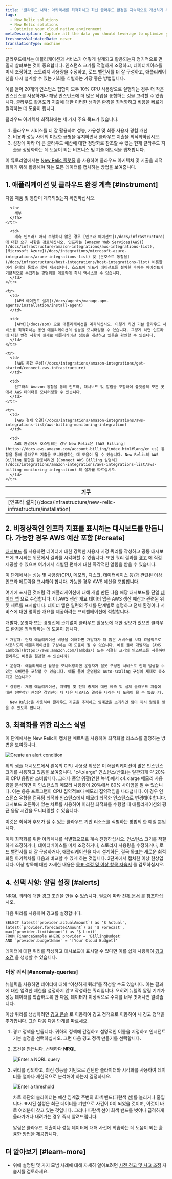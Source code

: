```yaml
---
title: '클라우드 채택: 아키텍처를 최적화하고 최신 클라우드 환경을 지속적으로 개선하기 위한 지출'
tags:
  - New Relic solutions
  - New Relic solutions
  - Optimize your cloud native environment
metaDescription: Capture all the data you should leverage to optimize your cloud architecture and spend.
freshnessValidatedDate: never
translationType: machine
---
```





클라우드에서는 애플리케이션과 서비스가 어떻게 설계되고 활용되는지 정기적으로 면밀히 살펴보는 것이 중요합니다. 인스턴스 크기를 적절하게 조정하고, 데이터베이스를 미세 조정하고, 스토리지 사용량을 수정하고, 로드 밸런서를 더 잘 구성하고, 애플리케이션을 다시 설계할 수 있는 기회를 식별하는 가장 좋은 방법입니다.

예를 들어 20개의 인스턴스 집합이 모두 10% CPU 사용량으로 실행되는 경우 더 작은 인스턴스를 사용하거나 해당 인스턴스에 더 많은 작업을 통합하는 것을 고려할 수 있습니다. 클라우드 활용도와 지출에 대한 이러한 생각은 환경을 최적화하고 비용을 빠르게 절약하는 데 도움이 됩니다.

클라우드 아키텍처 최적화에는 세 가지 주요 목표가 있습니다.

1. 클라우드 서비스를 더 잘 활용하여 성능, 가용성 및 최종 사용자 경험 개선
2. 비용과 성능 사이의 미묘한 균형을 유지하면서 클라우드 지출을 최적화하십시오.
3. 성장에 따라 더 큰 클라우드 예산에 대한 정당화로 참조할 수 있는 현재 클라우드 지출을 정당화하는 데 도움이 되는 비즈니스 및 기술 메트릭을 캡처합니다.

이 튜토리얼에서는 [New Relic 플랫폼](https://one.newrelic.com) 을 사용하여 클라우드 아키텍처 및 지출을 최적화하기 위해 활용해야 하는 모든 데이터를 캡처하는 방법을 보여줍니다.

## 1. 애플리케이션 및 클라우드 환경 계측 [#instrument]

다음 제품 및 통합이 계측되었는지 확인하십시오.

<table>
  <thead>
    <tr>
      <th style={{ width: "150px" }}>
        기구
      </th>

      <th>
        세부
      </th>
    </tr>
  </thead>

  <tbody>
    <tr>
      <td>
        [인프라 설치](/docs/infrastructure/new-relic-infrastructure/installation)
      </td>

      <td>
        계측 인프라: 아직 수행하지 않은 경우 [인프라 에이전트](/docs/infrastructure) 에 대한 요구 사항을 검토하십시오. 인프라는 [Amazon Web Services(AWS)](/docs/infrastructure/amazon-integrations/aws-integrations-list), [Microsoft Azure](/docs/integrations/microsoft-azure-integrations/azure-integrations-list) 및 [온호스트 통합을](/docs/infrastructure/host-integrations/host-integrations-list) 비롯한 여러 유형의 통합과 함께 제공됩니다. 호스트에 인프라 에이전트를 설치한 후에는 에이전트가 기본적으로 수집하는 광범위한 메트릭에 즉시 액세스할 수 있습니다.
      </td>
    </tr>

    <tr>
      <td>
        [APM 에이전트 설치](/docs/agents/manage-apm-agents/installation/install-agent)
      </td>

      <td>
        [APM](/docs/apm) 으로 애플리케이션을 계측하십시오. 이렇게 하면 기본 클라우드 서비스를 최적화하는 동안 애플리케이션의 성능을 모니터링할 수 있습니다. 그렇게 하면 인프라에 대한 변경 사항이 실제로 애플리케이션 성능을 개선하고 있음을 확인할 수 있습니다.
      </td>
    </tr>

    <tr>
      <td>
        [AWS 통합 구성](/docs/integrations/amazon-integrations/get-started/connect-aws-infrastructure)
      </td>

      <td>
        인프라의 Amazon 통합을 통해 인프라, 대시보드 및 알림을 포함하여 플랫폼의 모든 곳에서 AWS 데이터를 모니터링할 수 있습니다.
      </td>
    </tr>

    <tr>
      <td>
        [AWS 결제 연결](/docs/integrations/amazon-integrations/aws-integrations-list/aws-billing-monitoring-integration)
      </td>

      <td>
        AWS 환경에서 호스팅되는 경우 New Relic은 [AWS Billing](https://docs.aws.amazon.com/account-billing/index.html#lang/en_us) 통합을 통해 클라우드 지출을 모니터링하는 데 도움이 될 수 있습니다. New Relic의 AWS Billing 통합을 활용하려면 [Connect AWS Billing 설명서](/docs/integrations/amazon-integrations/aws-integrations-list/aws-billing-monitoring-integration) 의 절차를 따르십시오.
      </td>
    </tr>
  </tbody>
</table>

## 2. 비정상적인 인프라 지표를 표시하는 대시보드를 만듭니다. 가능한 경우 AWS 예산 포함 [#create]

[대시보드](/docs/query-your-data/explore-query-data/dashboards/introduction-new-relic-one-dashboards) 를 사용하면 데이터에 대한 강력한 사용자 지정 쿼리를 작성하고 공통 대시보드에 표시되는 위젯에서 결과를 시각화할 수 있습니다. 또한 쿼리 결과를 [경고](https://newrelic.com/alerts) 에 직접 제공할 수 있으며 여기에서 식별된 편차에 대한 즉각적인 알림을 받을 수 있습니다.

이 단계에서는 성능 및 사용량(CPU, 메모리, 디스크, 데이터베이스 등)과 관련된 이상 인프라 메트릭을 표시해야 합니다. 가능한 경우 AWS 예산을 포함합니다.

여기에 표시된 것처럼 각 애플리케이션에 대해 개별 <InlinePopover type="dashboards"/>만든 다음 해당 대시보드를 단일 [데이터 앱](/docs/insights/use-insights-ui/manage-dashboards/data-apps-build-collections-linked-dashboards) 으로 수집합니다. 이 AWS 생산 개요 데이터 앱은 AWS 생산 예산과 관련된 위젯 세트를 표시합니다. 데이터 앱은 일련의 주제를 단계별로 설명하고 전체 환경이나 서비스에 대한 명확한 개요를 제공하려는 프레젠테이션에 적합합니다.

<CollapserGroup>
  <Collapser
    id="org-dashboards"
    title="조직의 각 수준에 대한 대시보드 만들기"
  >
    개발자, 운영자 또는 경영진에 관계없이 클라우드 활용도에 대한 정보가 있으면 클라우드 환경을 최적화하는 데 도움이 됩니다.

    * 개발자: 현재 애플리케이션 비용을 이해하면 개발자가 더 많은 서비스를 보다 효율적으로 사용하도록 애플리케이션을 구성하는 데 도움이 될 수 있습니다. 예를 들어 개발자는 [AWS Lambda](https://aws.amazon.com/lambda/) 또는 적절한 크기의 인스턴스를 사용하여 클라우드 비용을 절감할 수 있습니까?

    * 운영자: 애플리케이션 활용을 모니터링하면 운영자가 잘못 구성된 서비스로 인해 발생할 수 있는 오버런을 포착할 수 있습니다. 예를 들어 운영팀의 Auto-scaling 구성이 제대로 축소되고 있습니까?

    * 경영진: 개별 애플리케이션, 지역별 및 전체 총계에 대한 예측 및 실제 클라우드 지출에 대한 전반적인 관점은 경영진이 더 나은 비즈니스 결정을 내리는 데 도움이 될 수 있습니다.

      New Relic을 사용하여 클라우드 지출을 추적하고 임계값을 초과하면 팀이 즉시 알림을 받을 수 있도록 합니다.
  </Collapser>
</CollapserGroup>

## 3. 최적화를 위한 리소스 식별

이 단계에서는 New Relic이 캡처한 메트릭을 사용하여 최적화할 리소스를 결정하는 방법을 보여줍니다.

<img
  title="Create an alert condition"
  alt="Create an alert condition"
  src={alertpolicyNewAlertConditions}
/>

위의 샘플 대시보드에서 왼쪽의 CPU 사용량 위젯은 이 애플리케이션이 많은 인스턴스 크기를 사용하고 있음을 보여줍니다. "c4.xlarge" 인스턴스(산호)는 일관되게 약 20%의 CPU 용량만 소비합니다. 그러나 중앙 위젯(연한 녹색)에서 c4.xlarge 메모리 사용량을 분석하면 이 인스턴스의 메모리 사용량이 20%에서 80% 사이임을 알 수 있습니다. 이는 응용 프로그램이 CPU 집약적보다 메모리 집약적임을 나타냅니다. 이 경우 인스턴스 유형을 컴퓨팅 최적화 인스턴스에서 메모리 최적화 인스턴스로 변경해야 합니다. 대시보드 오른쪽에 있는 차트를 사용하여 이러한 최적화를 수행할 때 애플리케이션의 평균 응답 시간을 모니터링할 수 있습니다.

이것은 최적화 후보가 될 수 있는 클라우드 기반 리소스를 식별하는 방법의 한 예일 뿐입니다.

이제 최적화를 위한 아키텍처를 식별했으므로 계속 진행하십시오. 인스턴스 크기를 적절하게 조정하거나, 데이터베이스를 미세 조정하거나, 스토리지 사용량을 수정하거나, 로드 밸런서를 더 잘 구성하거나, 애플리케이션을 다시 설계하든, 결국 목표는 새로운 최적화된 아키텍처를 다음과 비교할 수 있게 하는 것입니다. 2단계에서 캡처한 이상 현상입니다. 이상 항목에 대한 자세한 내용은 [목표 설정 및 이상 항목 자습서](/docs/1-adopt-easily-establish-objectives-baselines-define-team-slos) 를 검토하십시오.

## 4. 선택 사항: 알림 설정 [#alerts]

NRQL 쿼리에 대한 경고 조건을 만들 수 있습니다. 필요에 따라 [전체 문서](/docs/alerts/new-relic-alerts/defining-conditions/create-alert-conditions-nrql-queries) 를 참조하십시오.

다음 쿼리를 사용하여 경고를 설정합니다.

```
SELECT latest(`provider.actualAmount`) as '$ Actual', 
latest(`provider.forecastedAmount`) as '$ Forecast', 
max(`provider.limitAmount`) as '$ Limit' 
FROM FinanceSample WHERE provider = 'BillingBudget' 
AND `provider.budgetName` = '[Your Cloud Budget]'
```

데이터에 대한 쿼리를 작성하고 대시보드에 표시할 수 있다면 이를 쉽게 사용하여 [경고 조건](/docs/alerts-applied-intelligence/new-relic-alerts/alert-conditions/create-alert-conditions/) 을 생성할 수 있습니다.

### 이상 쿼리 [#anomaly-queries]

뉴렐릭을 사용하면 데이터에 대해 “이상하게 쿼리”를 작성할 수도 있습니다. 이는 결과에 대한 엄격한 제한을 설정하지 않고 작성하는 쿼리입니다. 오히려 뉴렐릭 알림 기계가 성능 데이터를 학습하도록 한 다음, 데이터가 이상적으로 수치를 너무 벗어나면 알려줍니다.

이상 쿼리를 생성하려면 [경고 콘솔](/docs/alerts/new-relic-alerts/configuring-alert-policies/create-or-rename-alert-policy#alert-policy-name) 로 이동하여 경고 정책으로 이동하여 새 경고 정책을 추가합니다. 그런 다음 다음 단계를 따르세요.

1. 경고 정책을 만듭니다. 귀하의 정책에 간결하고 설명적인 이름을 지정하고 인시던트 기본 설정을 선택하십시오. 그런 다음 경고 정책 만들기를 선택합니다.

2. 조건을 만듭니다. 선택하다 <DNT>**NRQL**</DNT>

   <img
     title="Enter a NQRL query"
     alt="Enter a NQRL query"
     src={alertpolicyEnterNrql}
   />

3. 쿼리를 정의하고, 최신 성능을 기반으로 간단한 슬라이더와 시각화를 사용하여 데이터를 얼마나 제한적으로 분석해야 하는지 결정하세요.

   <img
     title="Enter a threshold"
     alt="Enter a threshold"
     src={alertpolicyThreshold}
   />

   차트 하단의 슬라이더는 예산 임계값 주변의 회색 밴드(파란색 선)를 늘리거나 줄입니다. 표시된 설정은 최근 데이터를 기반으로 사건이 0이 되었을 것이며, 이것이 바로 여러분이 찾고 있는 것입니다. 그러나 파란색 선이 회색 밴드를 벗어나 급격하게 올라가거나 내려가는 경우 즉시 알려드립니다.

   알림은 클라우드 지출이나 성능 데이터에 대해 사전에 학습하는 데 도움이 되는 훌륭한 방법을 제공합니다.

## 더 알아보기 [#learn-more]

* 위에 설명된 몇 가지 모범 사례에 대해 자세히 알아보려면 [사전 경고 및 사고 조정](/docs/4-fail-fast-set-proactive-alerts-align-teams-tools-processes-incident-response) 자습서를 검토하세요.